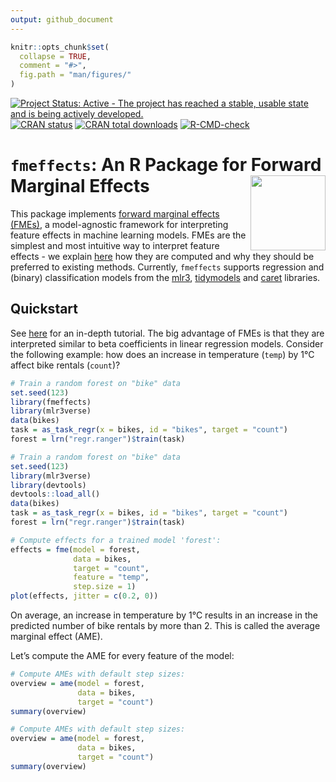 ```yaml
---
output: github_document
---
```


<!-- README.md is generated from README.Rmd. Please edit that file -->

```r
knitr::opts_chunk$set(
  collapse = TRUE,
  comment = "#>",
  fig.path = "man/figures/"
)
```

<!-- badges: start -->
[![Project Status: Active - The project has reached a stable, usable state and is being actively developed.](https://www.repostatus.org/badges/latest/active.svg)](https://www.repostatus.org/#active)
[![CRAN status](https://www.r-pkg.org/badges/version-last-release/fmeffects)](https://www.r-pkg.org/badges/version-last-release/fmeffects)
[![CRAN total downloads](https://cranlogs.r-pkg.org/badges/grand-total/fmeffects)](https://cranlogs.r-pkg.org/badges/grand-total/fmeffects)
[![R-CMD-check](https://github.com/holgstr/fme/actions/workflows/R-CMD-check.yaml/badge.svg)](https://github.com/holgstr/fme/actions/workflows/R-CMD-check.yaml)
<!-- badges: end -->

# **`fmeffects`**: An R Package for Forward Marginal Effects <img src="man/figures/logo.png" align="right" alt="" width="120" />

This package implements [forward marginal effects (FMEs)][1], a model-agnostic framework for interpreting feature effects in machine learning models. FMEs are the simplest and most intuitive way to interpret feature effects - we explain [here][3] how they are computed and why they should be preferred to existing methods. Currently, `fmeffects` supports regression and (binary) classification models from the [mlr3][2], [tidymodels][6] and [caret][4] libraries. 

## Quickstart

See [here][5] for an in-depth tutorial. The big advantage of FMEs is that they are interpreted similar to beta coefficients in linear regression models. Consider the following example: how does an increase in temperature (`temp`) by 1°C affect bike rentals (`count`)?

```r
# Train a random forest on "bike" data
set.seed(123)
library(fmeffects)
library(mlr3verse)
data(bikes)
task = as_task_regr(x = bikes, id = "bikes", target = "count")
forest = lrn("regr.ranger")$train(task)
```

```r
# Train a random forest on "bike" data
set.seed(123)
library(mlr3verse)
library(devtools)
devtools::load_all()
data(bikes)
task = as_task_regr(x = bikes, id = "bikes", target = "count")
forest = lrn("regr.ranger")$train(task)
```

```r
# Compute effects for a trained model 'forest':
effects = fme(model = forest,
              data = bikes,
              target = "count",
              feature = "temp",
              step.size = 1)
plot(effects, jitter = c(0.2, 0))
```

On average, an increase in temperature by 1°C results in an increase in the predicted number of bike rentals by more than 2. This is called the average marginal effect (AME).

Let's compute the AME for every feature of the model:

```r
# Compute AMEs with default step sizes:
overview = ame(model = forest,
               data = bikes,
               target = "count")
summary(overview)
```
```r
# Compute AMEs with default step sizes:
overview = ame(model = forest,
               data = bikes,
               target = "count")
summary(overview)
```
[1]: https://arxiv.org/abs/2201.08837

[2]: https://mlr3learners.mlr-org.com/

[3]: https://holgstr.github.io/fmeffects/articles/fme_theory.html

[4]: https://topepo.github.io/caret/available-models.html

[5]: https://holgstr.github.io/fmeffects/articles/fmeffects.html

[6]: https://www.tidymodels.org/find/parsnip/
